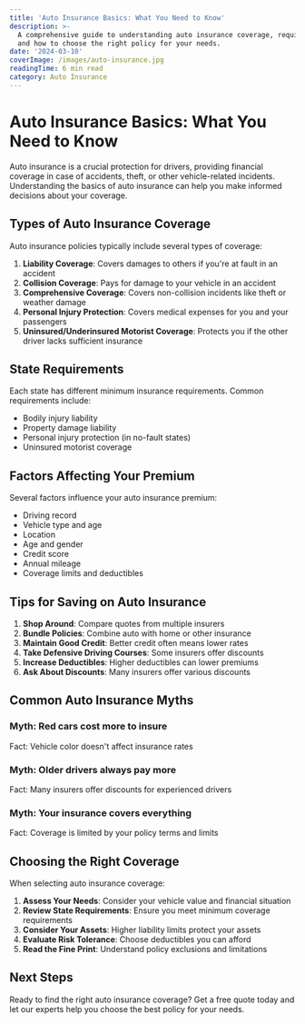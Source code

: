 ```yaml
---
title: 'Auto Insurance Basics: What You Need to Know'
description: >-
  A comprehensive guide to understanding auto insurance coverage, requirements,
  and how to choose the right policy for your needs.
date: '2024-03-10'
coverImage: /images/auto-insurance.jpg
readingTime: 6 min read
category: Auto Insurance
---
```


# Auto Insurance Basics: What You Need to Know

<Link href="/learn/auto-insurance-basics">Auto insurance</Link> is a crucial protection for drivers, providing financial coverage in case of accidents, theft, or other vehicle-related incidents. Understanding the basics of auto insurance can help you make informed decisions about your coverage.

## Types of Auto Insurance Coverage

Auto insurance policies typically include several types of coverage:

1. **Liability Coverage**: Covers damages to others if you're at fault in an accident
2. **Collision Coverage**: Pays for damage to your vehicle in an accident
3. **Comprehensive Coverage**: Covers non-collision incidents like theft or weather damage
4. **Personal Injury Protection**: Covers medical expenses for you and your passengers
5. **Uninsured/Underinsured Motorist Coverage**: Protects you if the other driver lacks sufficient insurance

## State Requirements

Each state has different minimum insurance requirements. Common requirements include:

- Bodily injury liability
- Property damage liability
- Personal injury protection (in no-fault states)
- Uninsured motorist coverage

## Factors Affecting Your Premium

Several factors influence your auto insurance premium:

- Driving record
- Vehicle type and age
- Location
- Age and gender
- Credit score
- Annual mileage
- Coverage limits and deductibles

## Tips for Saving on Auto Insurance

1. **Shop Around**: Compare quotes from multiple insurers
2. **Bundle Policies**: Combine auto with home or other insurance
3. **Maintain Good Credit**: Better credit often means lower rates
4. **Take Defensive Driving Courses**: Some insurers offer discounts
5. **Increase Deductibles**: Higher deductibles can lower premiums
6. **Ask About Discounts**: Many insurers offer various discounts

## Common Auto Insurance Myths

### Myth: Red cars cost more to insure
Fact: Vehicle color doesn't affect insurance rates

### Myth: Older drivers always pay more
Fact: Many insurers offer discounts for experienced drivers

### Myth: Your insurance covers everything
Fact: Coverage is limited by your policy terms and limits

## Choosing the Right Coverage

When selecting auto insurance coverage:

1. **Assess Your Needs**: Consider your vehicle value and financial situation
2. **Review State Requirements**: Ensure you meet minimum coverage requirements
3. **Consider Your Assets**: Higher liability limits protect your assets
4. **Evaluate Risk Tolerance**: Choose deductibles you can afford
5. **Read the Fine Print**: Understand policy exclusions and limitations

## Next Steps

Ready to find the right auto insurance coverage? Get a free quote today and let our experts help you choose the best policy for your needs. 
